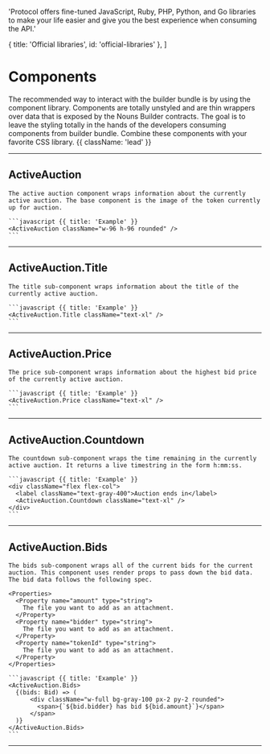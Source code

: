   'Protocol offers fine-tuned JavaScript, Ruby, PHP, Python, and Go libraries to make your life easier and give you the best experience when consuming the API.'

  { title: 'Official libraries', id: 'official-libraries' },
]

# Components

The recommended way to interact with the builder bundle is by using the component library. Components are totally unstyled and are thin wrappers over data that is exposed by the Nouns Builder contracts. The goal is to leave the styling totally in the hands of the developers consuming components from builder bundle. Combine these components with your favorite CSS library. {{ className: 'lead' }}

---

## ActiveAuction

<Row>
  <Col>

    The active auction component wraps information about the currently active auction. The base component is the image of the token currently up for auction.

  </Col>
  <Col sticky>

    ```javascript {{ title: 'Example' }}
    <ActiveAuction className="w-96 h-96 rounded" />
    ```

  </Col>
</Row>

---

## ActiveAuction.Title

<Row>
  <Col>

    The title sub-component wraps information about the title of the currently active auction.

  </Col>
  <Col sticky>

    ```javascript {{ title: 'Example' }}
    <ActiveAuction.Title className="text-xl" />
    ```

  </Col>
</Row>

---

## ActiveAuction.Price

<Row>
  <Col>

    The price sub-component wraps information about the highest bid price of the currently active auction.

  </Col>
  <Col sticky>

    ```javascript {{ title: 'Example' }}
    <ActiveAuction.Price className="text-xl" />
    ```

  </Col>
</Row>

---

## ActiveAuction.Countdown

<Row>
  <Col>

    The countdown sub-component wraps the time remaining in the currently active auction. It returns a live timestring in the form h:mm:ss.

  </Col>
  <Col sticky>

    ```javascript {{ title: 'Example' }}
    <div className="flex flex-col">
      <label className="text-gray-400">Auction ends in</label>
      <ActiveAuction.Countdown className="text-xl" />
    </div>
    ```

  </Col>
</Row>

---

## ActiveAuction.Bids

<Row>
  <Col>

    The bids sub-component wraps all of the current bids for the current auction. This component uses render props to pass down the bid data. The bid data follows the following spec.

    <Properties>
      <Property name="amount" type="string">
        The file you want to add as an attachment.
      </Property>
      <Property name="bidder" type="string">
        The file you want to add as an attachment.
      </Property>
      <Property name="tokenId" type="string">
        The file you want to add as an attachment.
      </Property>
    </Properties>

  </Col>
  <Col sticky>

    ```javascript {{ title: 'Example' }}
    <ActiveAuction.Bids>
      {(bids: Bid) => (
          <div className="w-full bg-gray-100 px-2 py-2 rounded">
            <span>{`${bid.bidder} has bid ${bid.amount}`}</span>
          </span>
      )}
    </ActiveAuction.Bids>
    ```

  </Col>
</Row>

---
